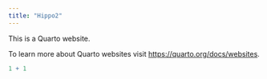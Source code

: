 ```yaml
---
title: "Hippo2"
---
```


This is a Quarto website.

To learn more about Quarto websites visit <https://quarto.org/docs/websites>.

```r
1 + 1
```
